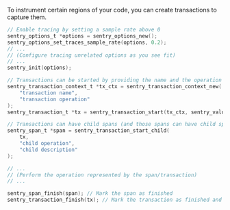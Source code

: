 To instrument certain regions of your code, you can create transactions to capture them.

```c
// Enable tracing by setting a sample rate above 0
sentry_options_t *options = sentry_options_new();
sentry_options_set_traces_sample_rate(options, 0.2);
// ...
// (Configure tracing unrelated options as you see fit)
// ...
sentry_init(options);

// Transactions can be started by providing the name and the operation
sentry_transaction_context_t *tx_ctx = sentry_transaction_context_new(
    "transaction name",
    "transaction operation"
);
sentry_transaction_t *tx = sentry_transaction_start(tx_ctx, sentry_value_new_null());

// Transactions can have child spans (and those spans can have child spans as well)
sentry_span_t *span = sentry_transaction_start_child(
    tx,
    "child operation",
    "child description"
);

// ...
// (Perform the operation represented by the span/transaction)
// ...

sentry_span_finish(span); // Mark the span as finished
sentry_transaction_finish(tx); // Mark the transaction as finished and send it to Sentry
```

